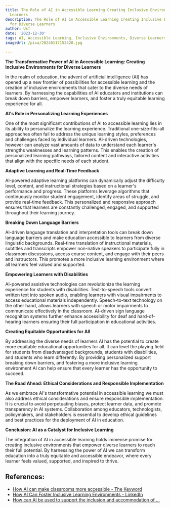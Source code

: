 ```yaml
---
title: The Role of AI in Accessible Learning Creating Inclusive Environments for Diverse
  Learners
description: The Role of AI in Accessible Learning Creating Inclusive Environments
  for Diverse Learners
author: Usf
date: '2023-12-30'
tags: AI, Accessible Learning, Inclusive Environments, Diverse Learners
imageUrl: /pixa/20240117152420.jpg

---
```

**The Transformative  Power of AI in Accessible Learning: Creating Inclusive Environments for Diverse Learners**

In the realm of education, the advent of artificial intelligence (AI) has opened up  a new frontier of possibilities for accessible learning and the creation of inclusive environments that cater to the  diverse needs of learners.  By harnessing the capabilities of  AI educators and institutions can break down barriers, empower learners, and foster a truly equitable  learning experience for all.

**AI's Role in Personalizing Learning Experiences**

One of the most significant contributions of AI to accessible learning lies in its ability to personalize the learning experience. Traditional one-size-fits-all approaches often fail to address the unique learning styles, preferences and challenges faced  by individual learners. AI-driven technologies, however can analyze  vast  amounts of data  to understand  each learner's  strengths weaknesses and learning patterns.  This enables the creation of personalized  learning pathways,  tailored content and interactive activities that align with the specific needs of each student.

**Adaptive Learning and Real-Time Feedback**

AI-powered  adaptive learning platforms can dynamically  adjust  the difficulty level, content, and instructional strategies based on  a learner's performance and progress. These platforms leverage algorithms that continuously monitor student engagement,  identify areas of  struggle,  and provide real-time feedback. This personalized  and responsive approach ensures  that learners are constantly challenged, engaged, and supported throughout their learning journey.

**Breaking Down Language Barriers**

AI-driven language translation and interpretation tools can break down  language barriers and make education  accessible to learners from diverse linguistic backgrounds. Real-time translation of instructional materials, subtitles and transcripts empower non-native speakers to participate fully in classroom discussions, access course  content, and  engage with their peers and  instructors. This promotes  a more inclusive learning environment where all learners feel valued and supported.

**Empowering Learners with Disabilities**

AI-powered assistive  technologies can  revolutionize the learning experience for students with disabilities. Text-to-speech tools  convert written text into spoken audio, enabling learners with visual impairments to access educational  materials independently. Speech-to-text technology on the other hand, allows learners with speech or motor impairments to communicate effectively in the classroom. AI-driven sign language recognition systems further enhance accessibility for deaf and hard-of-hearing learners ensuring their full participation in educational activities.

**Creating Equitable Opportunities for All**

By addressing the diverse needs of learners AI has the  potential to create more equitable educational opportunities for all. It can level the  playing field for students from disadvantaged backgrounds,  students with disabilities, and students who learn differently. By providing personalized support breaking down barriers, and fostering a  more inclusive learning environment AI  can help ensure that every learner  has  the opportunity to succeed.

**The  Road  Ahead: Ethical Considerations and Responsible Implementation**

As we embrace AI's  transformative potential in accessible learning we must  also address ethical considerations and ensure responsible implementation. It  is crucial to avoid  perpetuating biases, protect learner data, and promote transparency in AI systems. Collaboration among educators, technologists, policymakers, and stakeholders is essential to develop ethical guidelines and best practices for the deployment of AI in education.

**Conclusion: AI as a  Catalyst for Inclusive Learning**

The  integration of  AI in accessible  learning holds immense promise for creating inclusive environments that empower diverse learners to reach their full potential. By harnessing the power  of AI we can transform education into a truly equitable and accessible endeavor, where every learner feels valued, supported,  and inspired to thrive.

## References:
- [How AI can make classrooms more accessible - The Keyword](https://blog.google/outreach-initiatives/education/how-ai-can-make-classrooms-more-accessible-ndeam-2023/)
- [How AI Can Foster Inclusive Learning Environments - LinkedIn](https://www.linkedin.com/advice/3/what-some-ways-ai-can-create-more-inclusive)
- [How can AI be used to support the inclusion and accommodation of ...](https://www.quora.com/How-can-AI-be-used-to-support-the-inclusion-and-accommodation-of-diverse-learners-in-K-12-classrooms)
